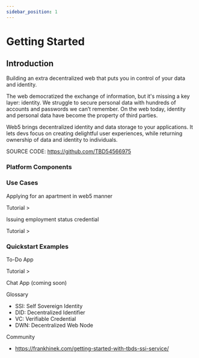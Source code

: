 ```yaml
---
sidebar_position: 1
---
```



# Getting Started

## Introduction

Building an extra decentralized web that puts you in control of your data and identity.

The web democratized the exchange of information, but it's missing a key layer: identity. We struggle to secure personal data with hundreds of accounts and passwords we can’t remember. On the web today, identity and personal data have become the property of third parties.

Web5 brings decentralized identity and data storage to your applications. It lets devs focus on creating delightful user experiences, while returning ownership of data and identity to individuals.

SOURCE CODE: https://github.com/TBD54566975

### Platform Components

<div className="grid grid-cols-2 gap-4">

  <ApiCard
    url="/docs/apis/ssi-service"
    name="SSI Service API"
  />
<ApiCard
  url="https://pkg.go.dev/github.com/TBD54566975/ssi-sdk
"
  name="SSI SDK - Go Docs"
/>
  <ApiCard
    url="https://tbd54566975.github.io/dwn-sdk-js/
"
    name="DWN JavaScript SDK"
  />
</div>

### Use Cases

<div className="grid grid-cols-2 gap-4">
<Card>
  <p>Applying for an apartment in web5 manner</p>

  <Link href="https://github.com/TBD54566975/ssi-sdk/tree/main/example/usecase/apartment_application">
  Tutorial >
  </Link>
</Card>

<Card>
  <p>Issuing employment status credential</p>

  <Link  href="https://developer.tbd.website/learn/tutorials/issue-verifiable-credential-manually">
  Tutorial >
  </Link>
</Card>
</div>

### Quickstart Examples

<div className="grid grid-cols-2 gap-4">
<Card>
  <p>To-Do App</p>

  <Link href="https://github.com/TBD54566975/incubating-web5-labs/tree/main/todo-app">
  Tutorial >
  </Link>
</Card>

<Card>
  <p>Chat App (coming soon)</p>
</Card>
</div>

Glossary

- SSI: Self Sovereign Identity
- DID: Decentralized Identifier
- VC: Verifiable Credential
- DWN: Decentralized Web Node

Community

- https://frankhinek.com/getting-started-with-tbds-ssi-service/
